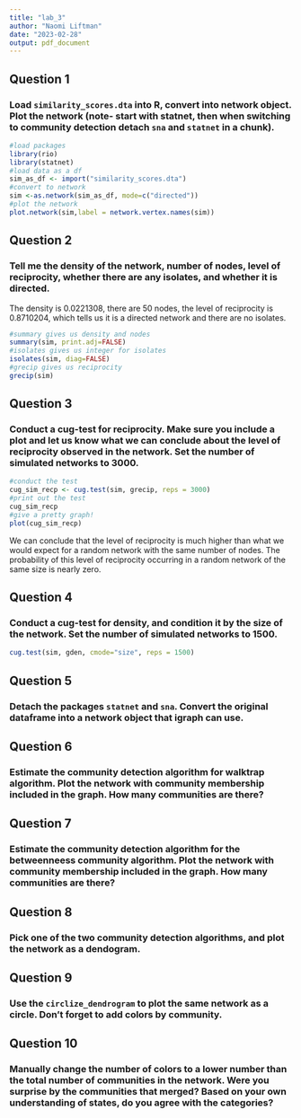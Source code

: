 ```yaml
---
title: "lab_3"
author: "Naomi Liftman"
date: "2023-02-28"
output: pdf_document
---
```

## Question 1
### Load `similarity_scores.dta` into R, convert into network object. Plot the network (note- start with statnet, then when switching to community detection detach `sna` and `statnet` in a chunk).

```r
#load packages
library(rio)
library(statnet)
#load data as a df
sim_as_df <- import("similarity_scores.dta")
#convert to network
sim <-as.network(sim_as_df, mode=c("directed"))
#plot the network
plot.network(sim,label = network.vertex.names(sim))
```

## Question 2
### Tell me the density of the network, number of nodes, level of reciprocity, whether there are any isolates, and whether it is directed.

The density is 0.0221308, there are 50 nodes, the level of reciprocity is 0.8710204, which tells us it is a directed network and there are no isolates. 

```r
#summary gives us density and nodes
summary(sim, print.adj=FALSE)
#isolates gives us integer for isolates
isolates(sim, diag=FALSE)
#grecip gives us reciprocity 
grecip(sim)
```

## Question 3
### Conduct a cug-test for reciprocity. Make sure you include a plot and let us know what we can conclude about the level of reciprocity observed in the network. Set the number of simulated networks to 3000.

```r
#conduct the test
cug_sim_recp <- cug.test(sim, grecip, reps = 3000)
#print out the test
cug_sim_recp
#give a pretty graph!
plot(cug_sim_recp)
```
We can conclude that the level of reciprocity is much higher than what we would expect for a random network with the same number of nodes. The probability of this level of reciprocity occurring in a random network of the same size is nearly zero. 

## Question 4
### Conduct a cug-test for density, and condition it by the size of the network. Set the number of simulated networks to 1500.

```r
cug.test(sim, gden, cmode="size", reps = 1500)
```


## Question 5
### Detach the packages `statnet` and `sna`. Convert the original dataframe into a network object that igraph can use.

## Question 6
### Estimate the community detection algorithm for walktrap algorithm. Plot the network with community membership included in the graph. How many communities are there?

## Question 7
### Estimate the community detection algorithm for the betweenneess community algorithm. Plot the network with community membership included in the graph. How many communities are there?

## Question 8
### Pick one of the two community detection algorithms, and plot the network as a dendogram.

## Question 9
### Use the `circlize_dendrogram` to plot the same network as a circle. Don't forget to add colors by community.

## Question 10
### Manually change the number of colors to a lower number than the total number of communities in the network. Were you surprise by the communities that merged? Based on your own understanding of states, do you agree with the categories?
